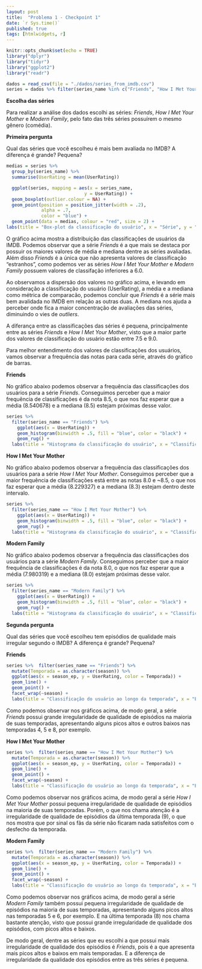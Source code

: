```yaml
---
layout: post
title:  "Problema 1 - Checkpoint 1"
date: `r Sys.time()`
published: true
tags: [htmlwidgets, r]
---
```


```r
knitr::opts_chunk$set(echo = TRUE)
library("dplyr")
library("tidyr")
library("ggplot2")
library("readr")

dados = read_csv(file = "./dados/series_from_imdb.csv")
series = dados %>% filter(series_name %in% c("Friends", "How I Met Your Mother", "Modern Family"))
```

**Escolha das séries**

Para realizar a análise dos dados escolhi as séries: *Friends*, *How I Met Your Mother* e *Modern Family*, pelo fato das três séries possuírem o mesmo gênero (comédia).

**Primeira pergunta**

Qual das séries que você escolheu é mais bem avaliada no IMDB? A diferença é grande? Pequena? 

```r
medias = series %>% 
  group_by(series_name) %>% 
  summarise(UserRating = mean(UserRating))

  ggplot(series, mapping = aes(x = series_name, 
                             y = UserRating)) +
  geom_boxplot(outlier.colour = NA) +
  geom_point(position = position_jitter(width = .2), 
             alpha = .7, 
             color = "blue") +
  geom_point(data = medias, colour = "red", size = 2) +
labs(title = "Box-plot da classificação do usuário", x = "Série", y = "Classificação do usuário")

```

O gráfico acima mostra a distribuição das classificações de usuários da IMDB. Podemos observar que a série *Friends* é a que mais se destaca por possuir os maiores valores de média e mediana dentre as séries avaliadas. Além disso *Friends* é a única que não apresenta valores de classificação "estranhos", como podemos ver as séries *How I Met Your Mother* e *Modern Family* possuem valores de classifação inferiores a 6.0.

Ao observamos a dispersão  dos valores no gráfico acima, e levando em consideração a classificação do usuário (UserRating), a média e a mediana como métrica de comparacão, podemos concluir que *Friends* é a série mais bem avalidada no IMDB em relação as outras duas. A mediana nos ajuda a perceber onde fica a maior concentração de avaliações das séries, diminuindo o vies de *outliers*. 

A diferança entre as classificações das séries é pequena, principalmente entre as séries *Friends* e *How I Met Your Mother*, visto que a maior parte dos valores de classificação do usuário estão entre 7.5 e 9.0. 

Para melhor entendimento dos valores de classificações dos usuários, vamos observar a frequência das notas para cada série, através do gráfico de barras. 

**Friends**

No gráfico abaixo podemos observar a frequência das classificações dos usuários para a série *Friends*. Conseguimos perceber que a maior frequência de classificações é da nota 8.5, o que nos faz esperar que a média (8.540678) e a mediana (8.5) estejam próximas desse valor.   

```r
series %>%
  filter(series_name == "Friends") %>%
    ggplot(aes(x = UserRating)) + 
    geom_histogram(binwidth = .5, fill = "blue", color = "black") + 
    geom_rug() +
  labs(title = "Histograma da classificação do usuário", x = "Classificação do usuário", y = "Frequência")
```

**How I Met Your Mother** 

No gráfico abaixo podemos observar a frequência das classificações dos usuários para a série *How I Met Your Mother*. Conseguimos perceber que a maior frequência de classificações está entre as notas 8.0 e ~8.5, o que nos faz esperar que a média (8.229327) e a mediana (8.3) estejam dentro deste intervalo.   

```r
series %>%
  filter(series_name == "How I Met Your Mother") %>%
    ggplot(aes(x = UserRating)) + 
    geom_histogram(binwidth = .5, fill = "blue", color = "black") + 
    geom_rug() +
  labs(title = "Histograma da classificação do usuário", x = "Classificação do usuário", y = "Frequência")
```

**Modern Family**

No gráfico abaixo podemos observar a frequência das classificações dos usuários para a série *Modern Family*. Conseguimos perceber que a maior frequência de classificações é da nota 8.0, o que nos faz esperar que a média (7.980319) e a mediana (8.0) estejam próximas desse valor. 

```r
series %>%
  filter(series_name == "Modern Family") %>%
    ggplot(aes(x = UserRating)) + 
    geom_histogram(binwidth = .5, fill = "blue", color = "black") + 
    geom_rug() +
  labs(title = "Histograma da classificação do usuário", x = "Classificação do usuário", y = "Frequência")
```

**Segunda pergunta** 

Qual das séries que você escolheu tem episódios de qualidade mais irregular segundo o IMDB? A diferença é grande? Pequena?

**Friends**

```r
series %>%  filter(series_name == "Friends") %>% 
  mutate(Temporada = as.character(season)) %>% 
  ggplot(aes(x = season_ep, y = UserRating, color = Temporada)) + 
  geom_line() + 
  geom_point() +
  facet_wrap(~season) +
  labs(title = "Classificação do usuário ao longo da temporada", x = "Episódio", y = "Classificação do usuário")
```

Como podemos observar nos gráficos acima, de modo geral, a série *Friends* possui grande irregularidade de qualidade de episódios na maioria de suas temporadas, apresentando alguns picos altos e outros baixos nas temporadas 4, 5 e 8, por exemplo.

**How I Met Your Mother**

```r
series %>%  filter(series_name == "How I Met Your Mother") %>% 
  mutate(Temporada = as.character(season)) %>% 
  ggplot(aes(x = season_ep, y = UserRating, color = Temporada)) + 
  geom_line() + 
  geom_point() +
  facet_wrap(~season) +
  labs(title = "Classificação do usuário ao longo da temporada", x = "Episódio", y = "Classificação do usuário")
```

Como podemos observar nos gráficos acima, de modo geral a série *How I Met Your Mother* possui pequena irregularidade de qualidade de episódios na maioria de suas temporadas. Porém, o que nos chama atenção é a irregularidade de qualidade de episódios da última temporada (9), o que nos mostra que por sinal os fãs da série não ficaram nada satisfeitos com o desfecho da temporada. 


**Modern Family**

```r
series %>%  filter(series_name == "Modern Family") %>% 
  mutate(Temporada = as.character(season)) %>% 
  ggplot(aes(x = season_ep, y = UserRating, color = Temporada)) + 
  geom_line() + 
  geom_point() +
  facet_wrap(~season) +
  labs(title = "Classificação do usuário ao longo da temporada", x = "Episódio", y = "Classificação do usuário")
```

Como podemos observar nos gráficos acima, de modo geral a série *Modern Family* também possui pequena irregularidade de qualidade de episódios na maioria de suas temporadas, apresentando alguns picos altos nas temporadas 5 e 6, por exemplo. E na última temporada (8) nos chama bastante atenção, visto que possui grande irregularidade de qualidade dos episódios, com picos altos e baixos. 

De modo geral, dentre as séries que eu escolhi a que possui mais irregularidade de qualidade dos episódios é *Friends*, pois é a que apresenta mais picos altos e baixos em mais temporadas. E a diferença de irregularidade da qualidade dos episódios entre as três séries é pequena.


